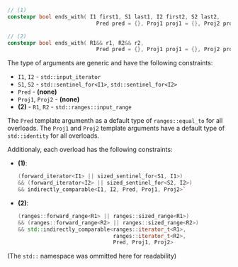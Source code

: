 ```cpp
// (1)
constexpr bool ends_with( I1 first1, S1 last1, I2 first2, S2 last2,
                            Pred pred = {}, Proj1 proj1 = {}, Proj2 proj2 = {} );

// (2)
constexpr bool ends_with( R1&& r1, R2&& r2,
                            Pred pred = {}, Proj1 proj1 = {}, Proj2 proj2 = {} );
```

The type of arguments are generic and have the following constraints:
- `I1`, `I2` - `std::input_iterator`
- `S1`, `S2` - `std::sentinel_for<I1>`, `std::sentinel_for<I2>`
- `Pred` - **(none)**
- `Proj1`, `Proj2` - **(none)**
- **(2)** - `R1`, `R2` - `std::ranges::input_range`

The `Pred` template argumenth as a default type of `ranges::equal_to` for all overloads.
The `Proj1` and `Proj2` template arguments have a default type of `std::identity` for all overloads.

Additionaly, each overload has the following constraints:
- **(1)**:
  ```cpp
  (forward_iterator<I1> || sized_sentinel_for<S1, I1>)
  && (forward_iterator<I2> || sized_sentinel_for<S2, I2>)
  && indirectly_comparable<I1, I2, Pred, Proj1, Proj2>`
  ```
- **(2)**:
  ```cpp
  (ranges::forward_range<R1> || ranges::sized_range<R1>)
  && (ranges::forward_range<R2> || ranges::sized_range<R2>)
  && std::indirectly_comparable<ranges::iterator_t<R1>,
                                ranges::iterator_t<R2>,
                                Pred, Proj1, Proj2>
  ```

(The `std::` namespace was ommitted here for readability)
